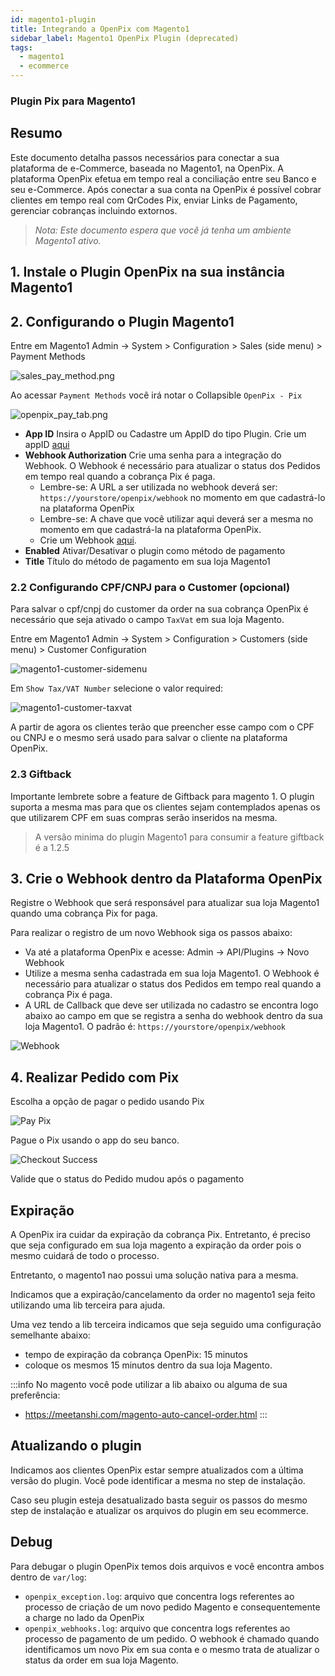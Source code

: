 ```yaml
---
id: magento1-plugin
title: Integrando a OpenPix com Magento1
sidebar_label: Magento1 OpenPix Plugin (deprecated)
tags:
  - magento1
  - ecommerce
---
```


### Plugin Pix para Magento1

## Resumo

Este documento detalha passos necessários para conectar a sua plataforma de e-Commerce, baseada no Magento1, na OpenPix. A plataforma OpenPix efetua em tempo real a conciliação entre seu Banco e seu e-Commerce.
Após conectar a sua conta na OpenPix é possível cobrar clientes em tempo real com QrCodes Pix, enviar Links de Pagamento, gerenciar cobranças incluindo extornos.

> _Nota: Este documento espera que você já tenha um ambiente Magento1 ativo._

## 1. Instale o Plugin OpenPix na sua instância Magento1

<Magento1Download/>

## 2. Configurando o Plugin Magento1

Entre em Magento1 Admin -> System > Configuration > Sales (side menu) > Payment Methods

![sales_pay_method.png](/img/ecommerce/magento1/sales_pay_method.png)

Ao acessar `Payment Methods` você irá notar o Collapsible `OpenPix - Pix`

![openpix_pay_tab.png](/img/ecommerce/magento1/openpix_pay_tab.png)

- __App ID__ Insira o AppID ou Cadastre um AppID do tipo Plugin. Crie um appID [aqui](../../apis/api-getting-started.md)
- __Webhook Authorization__ Crie uma senha para a integração do Webhook. O Webhook é necessário para atualizar o status dos Pedidos em tempo real quando a cobrança Pix é paga.
  - Lembre-se: A URL a ser utilizada no webhook deverá ser: `https://yourstore/openpix/webhook` no momento em que cadastrá-lo na plataforma OpenPix
  - Lembre-se: A chave que você utilizar aqui deverá ser a mesma no momento em que cadastrá-la na plataforma OpenPix.
  - Crie um Webhook [aqui](#3-crie-o-webhook-dentro-da-plataforma-openpix).
- __Enabled__ Ativar/Desativar o plugin como método de pagamento
- __Title__ Título do método de pagamento em sua loja Magento1

### 2.2 Configurando CPF/CNPJ para o Customer (opcional)

Para salvar o cpf/cnpj do customer da order na sua cobrança OpenPix é necessário que seja ativado o campo `TaxVat` em sua loja Magento.

Entre em Magento1 Admin -> System > Configuration > Customers (side menu) > Customer Configuration

![magento1-customer-sidemenu](/img/ecommerce/magento1/magento1-customer-sidemenu.png)

Em `Show Tax/VAT Number` selecione o valor required:

![magento1-customer-taxvat](/img/ecommerce/magento1/magento1-customer-taxvat.png)

A partir de agora os clientes terão que preencher esse campo com o CPF ou CNPJ e o mesmo será usado para salvar o cliente na plataforma OpenPix.

### 2.3 Giftback

Importante lembrete sobre a feature de Giftback para magento 1. O plugin suporta a mesma mas para que os clientes sejam contemplados apenas os que utilizarem CPF em suas compras serão inseridos na mesma.

> A versão minima do plugin Magento1 para consumir a feature giftback é a 1.2.5

## 3. Crie o Webhook dentro da Plataforma OpenPix

Registre o Webhook que será responsável para atualizar sua loja Magento1 quando uma cobrança Pix for paga.

Para realizar o registro de um novo Webhook siga os passos abaixo:

- Va até a plataforma OpenPix e acesse: Admin -> API/Plugins -> Novo Webhook
- Utilize a mesma senha cadastrada em sua loja Magento1. O Webhook é necessário para atualizar o status dos Pedidos em tempo real quando a cobrança Pix é paga.
- A URL de Callback que deve ser utilizada no cadastro se encontra logo abaixo ao campo em que se registra a senha do webhook dentro da sua loja Magento1. O padrão é: `https://yourstore/openpix/webhook`

![Webhook](/img/ecommerce/magento1/magento1-openpix-webhook.png)

## 4. Realizar Pedido com Pix

Escolha a opção de pagar o pedido usando Pix

![Pay Pix](/img/ecommerce/magento1/magento1-checkout-cart.png)

Pague o Pix usando o app do seu banco.

![Checkout Success](/img/ecommerce/magento1/successPayment.png)

Valide que o status do Pedido mudou após o pagamento

## Expiração

A OpenPix ira cuidar da expiração da cobrança Pix. Entretanto, é preciso que seja configurado em sua loja magento a expiração da order pois o mesmo cuidará de todo o processo.

Entretanto, o magento1 nao possui uma solução nativa para a mesma.

Indicamos que a expiração/cancelamento da order no magento1 seja feito utilizando uma lib terceira para ajuda.

Uma vez tendo a lib terceira indicamos que seja seguido uma configuração semelhante abaixo:

- tempo de expiração da cobrança OpenPix: 15 minutos
- coloque os mesmos 15 minutos dentro da sua loja Magento.

:::info
No magento você pode utilizar a lib abaixo ou alguma de sua preferência:

- <https://meetanshi.com/magento-auto-cancel-order.html>
:::

## Atualizando o plugin

Indicamos aos clientes OpenPix estar sempre atualizados com a última versão do plugin. Você pode identificar a mesma no step de instalação.

Caso seu plugin esteja desatualizado basta seguir os passos do mesmo step de instalação e atualizar os arquivos do plugin em seu ecommerce.

## Debug

Para debugar o plugin OpenPix temos dois arquivos e você encontra ambos dentro de `var/log`:

- `openpix_exception.log`: arquivo que concentra logs referentes ao processo de criação de um novo pedido Magento e consequentemente a charge no lado da OpenPix
- `openpix_webhooks.log`: arquivo que concentra logs referentes ao processo de pagamento de um pedido. O webhook é chamado quando identificamos um novo Pix em sua conta e o mesmo trata de atualizar o status da order em sua loja Magento.
